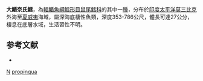 {{Speciesbox
| taxon = Nezumia propinqua
| status = NE
| status_system = iucn3.1
| trend = unknow
| binomial_authority = [[Gilbert_&_Cramer|Gilbert & Cramer]], 1897
| synonyms = *''Macrourus propinquus'', Gilbert & Cramer, 1897
*''Lionurus propinquus'', Gilbert & Cramer, 1897
}}
'''大鰭奈氏鱈'''，為[[輻鰭魚綱|輻鰭魚綱]][[鱈形目|鱈形目]][[鼠尾鱈科|鼠尾鱈科]]的其中一[[種|種]]，分布於[[印度|印度]][[太平洋|太平洋]][[莫三比克|莫三比克]]外海至[[夏威夷|夏威夷]]海域，屬深海底棲性魚類，深度353-786公尺，體長可達27公分，棲息在底層水域，生活習性不明。

==参考文献==
*{{FishBase_species|genus=Nezumia|species=propinqua|year=2016|month=1}}

{{taxonbar}}
[[Category:1897年描述的鱼类|N]]
[[Category:奈氏鱈屬|propinqua]]